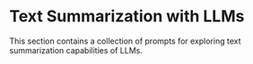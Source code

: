 # Text Summarization with LLMs


This section contains a collection of prompts for exploring text summarization capabilities of LLMs.

<ContentFileNames section="prompts/text-summarization" lang="en"/>